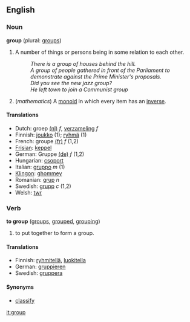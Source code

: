 {{wikipedia}}
==English==

=== Noun ===
'''group'''  (plural: [[groups]])
# A number of things or persons being in some relation to each other.
#:''There is a group of houses behind the hill.''
#:''A group of people gathered in front of the Parliament to demonstrate against the Prime Minister's proposals.''
#:''Did you see the new jazz group?''
#:''He left town to join a Communist group''
# (''mathematics'') A [[monoid]] in which every item has an [[inverse]].

==== Translations ====
*Dutch: groep [[:nl:groep|(nl)]] ''f'', [[verzameling]] ''f''
*Finnish: [[joukko]] (1); [[ryhmä]] (1)
*French: groupe [[:fr:groupe|(fr)]] ''f'' (1,2)
*[[Frisian]]: [[keppel]]
*German: Gruppe [[:de:Gruppe|(de)]] ''f'' (1,2)
*Hungarian: [[csoport]]
*Italian: [[gruppo]] ''m'' (1)
*[[Klingon]]: [[ghommey]]
*Romanian: [[grup]] ''n''
*Swedish: [[grupp]] ''c'' (1,2)
*Welsh: [[twr]]

=== Verb ===
'''to group'''  ([[groups]], [[grouped]], [[grouping]])
# to put together to form a group.

==== Translations ====

*Finnish: [[ryhmitellä]], [[luokitella]]
*German: [[gruppieren]]
*Swedish: [[gruppera]]

==== Synonyms ====

* [[classify]]


[[it:group]]